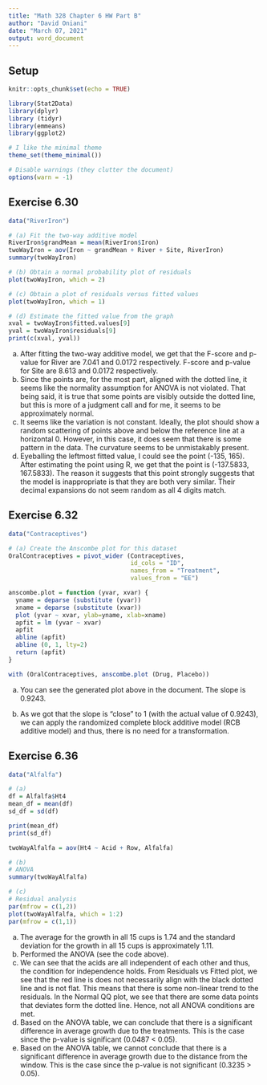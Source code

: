 ```yaml
---
title: "Math 328 Chapter 6 HW Part B"
author: "David Oniani"
date: "March 07, 2021"
output: word_document
---
```


<!-- Exercises 6.30, 6.32, and 6.36. -->

## Setup

```r
knitr::opts_chunk$set(echo = TRUE)
```

```r
library(Stat2Data)
library(dplyr)
library (tidyr)
library(emmeans)
library(ggplot2)

# I like the minimal theme
theme_set(theme_minimal())

# Disable warnings (they clutter the document)
options(warn = -1)
```

## Exercise 6.30

```r
data("RiverIron")

# (a) Fit the two-way additive model
RiverIron$grandMean = mean(RiverIron$Iron)
twoWayIron = aov(Iron ~ grandMean + River + Site, RiverIron)
summary(twoWayIron)

# (b) Obtain a normal probability plot of residuals
plot(twoWayIron, which = 2)

# (c) Obtain a plot of residuals versus fitted values
plot(twoWayIron, which = 1)

# (d) Estimate the fitted value from the graph
xval = twoWayIron$fitted.values[9]
yval = twoWayIron$residuals[9]
print(c(xval, yval))
```

a. After fitting the two-way additive model, we get that the F-score and p-value
   for River are 7.041 and 0.0172 respectively. F-score and p-value for Site are
   8.613 and 0.0172 respectively.
b. Since the points are, for the most part, aligned with the dotted line, it
   seems like the normality assumption for ANOVA is not violated. That being
   said, it is true that some points are visibly outside the dotted line, but
   this is more of a judgment call and for me, it seems to be approximately
   normal.
c. It seems like the variation is not constant. Ideally, the plot should show a
   random scattering of points above and below the reference line at a
   horizontal 0. However, in this case, it does seem that there is some pattern
   in the data. The curvature seems to be unmistakably present.
d. Eyeballing the leftmost fitted value, I could see the point (-135, 165).
    After estimating the point using R, we get that the point is
    (-137.5833, 167.5833). The reason it suggests that this point strongly
    suggests that the model is inappropriate is that they are both very similar.
    Their decimal expansions do not seem random as all 4 digits match.

## Exercise 6.32

```r
data("Contraceptives")

# (a) Create the Anscombe plot for this dataset
OralContraceptives = pivot_wider (Contraceptives,
                                  id_cols = "ID",
                                  names_from = "Treatment",
                                  values_from = "EE")

anscombe.plot = function (yvar, xvar) {
  yname = deparse (substitute (yvar))
  xname = deparse (substitute (xvar))
  plot (yvar ~ xvar, ylab=yname, xlab=xname)
  apfit = lm (yvar ~ xvar)
  apfit
  abline (apfit)
  abline (0, 1, lty=2)
  return (apfit)
}

with (OralContraceptives, anscombe.plot (Drug, Placebo))
```

a. You can see the generated plot above in the document. The slope is 0.9243.

b. As we got that the slope is "close" to 1 (with the actual value of 0.9243),
   we can apply the randomized complete block additive model (RCB additive
   model) and thus, there is no need for a transformation.

## Exercise 6.36

```r
data("Alfalfa")

# (a)
df = Alfalfa$Ht4
mean_df = mean(df)
sd_df = sd(df)

print(mean_df)
print(sd_df)

twoWayAlfalfa = aov(Ht4 ~ Acid + Row, Alfalfa)

# (b)
# ANOVA
summary(twoWayAlfalfa)

# (c)
# Residual analysis
par(mfrow = c(1,2))
plot(twoWayAlfalfa, which = 1:2)
par(mfrow = c(1,1))
```

(a) The average for the growth in all 15 cups is 1.74 and the standard deviation
    for the growth in all 15 cups is approximately 1.11.
(b) Performed the ANOVA (see the code above).
(c) We can see that the acids are all independent of each other and thus,
    the condition for independence holds. From Residuals vs Fitted plot, we
    see that the red line is does not necessarily align with the black
    dotted line and is not flat. This means that there is some non-linear
    trend to the residuals. In the Normal QQ plot, we see that there are
    some data points that deviates form the dotted line. Hence, not all
    ANOVA conditions are met.
(d) Based on the ANOVA table, we can conclude that there is a significant
    difference in average growth due to the treatments. This is the case
    since the p-value is significant (0.0487 < 0.05).
(e) Based on the ANOVA table, we cannot conclude that there is a significant
    difference in average growth due to the distance from the window. This
    is the case since the p-value is not significant (0.3235 > 0.05).
